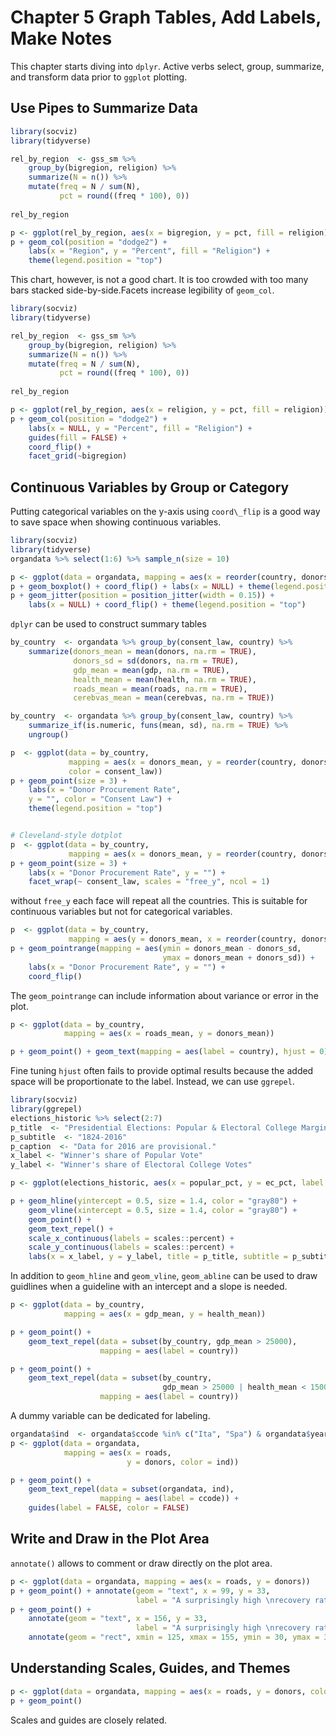 # Chapter 5 Graph Tables, Add Labels, Make Notes
This chapter starts diving into `dplyr`. Active verbs select, group, summarize, and transform data prior to `ggplot` plotting.

## Use Pipes to Summarize Data 
```r
library(socviz)
library(tidyverse)

rel_by_region  <- gss_sm %>%
    group_by(bigregion, religion) %>%
    summarize(N = n()) %>%
    mutate(freq = N / sum(N),
           pct = round((freq * 100), 0))
    
rel_by_region

p <- ggplot(rel_by_region, aes(x = bigregion, y = pct, fill = religion))
p + geom_col(position = "dodge2") +
    labs(x = "Region", y = "Percent", fill = "Religion") +
    theme(legend.position = "top")
```
This chart, however, is not a good chart. It is too crowded with too many bars stacked side-by-side.Facets increase legibility of `geom_col`. 

```r
library(socviz)
library(tidyverse)

rel_by_region  <- gss_sm %>%
    group_by(bigregion, religion) %>%
    summarize(N = n()) %>%
    mutate(freq = N / sum(N),
           pct = round((freq * 100), 0))
    
rel_by_region

p <- ggplot(rel_by_region, aes(x = religion, y = pct, fill = religion))
p + geom_col(position = "dodge2") +
    labs(x = NULL, y = "Percent", fill = "Religion") +
    guides(fill = FALSE) +
    coord_flip() +
    facet_grid(~bigregion)
```
## Continuous Variables by Group or Category
Putting categorical variables on the y-axis using `coord\_flip` is a good way to save space when showing continuous variables.

```r
library(socviz)
library(tidyverse)
organdata %>% select(1:6) %>% sample_n(size = 10)

p <- ggplot(data = organdata, mapping = aes(x = reorder(country, donors, na.rm = TRUE), y = donors, color = world))
p + geom_boxplot() + coord_flip() + labs(x = NULL) + theme(legend.position = "top")
p + geom_jitter(position = position_jitter(width = 0.15)) +
    labs(x = NULL) + coord_flip() + theme(legend.position = "top")
```

`dplyr` can be used to construct summary tables
```r
by_country  <- organdata %>% group_by(consent_law, country) %>%
    summarize(donors_mean = mean(donors, na.rm = TRUE),
              donors_sd = sd(donors, na.rm = TRUE), 
              gdp_mean = mean(gdp, na.rm = TRUE), 
              health_mean = mean(health, na.rm = TRUE), 
              roads_mean = mean(roads, na.rm = TRUE), 
              cerebvas_mean = mean(cerebvas, na.rm = TRUE))

by_country  <- organdata %>% group_by(consent_law, country) %>%
    summarize_if(is.numeric, funs(mean, sd), na.rm = TRUE) %>%
    ungroup()

p  <- ggplot(data = by_country,
             mapping = aes(x = donors_mean, y = reorder(country, donors_mean),
             color = consent_law))
p + geom_point(size = 3) +
    labs(x = "Donor Procurement Rate", 
    y = "", color = "Consent Law") + 
    theme(legend.position = "top")


# Cleveland-style dotplot
p  <- ggplot(data = by_country,
             mapping = aes(x = donors_mean, y = reorder(country, donors_mean)))
p + geom_point(size = 3) +
    labs(x = "Donor Procurement Rate", y = "") + 
    facet_wrap(~ consent_law, scales = "free_y", ncol = 1)
```
without `free_y` each face will repeat all the countries. This is suitable for continuous variables but not for categorical variables.

```r
p  <- ggplot(data = by_country,
             mapping = aes(y = donors_mean, x = reorder(country, donors_mean)))
p + geom_pointrange(mapping = aes(ymin = donors_mean - donors_sd,
                                  ymax = donors_mean + donors_sd)) +
    labs(x = "Donor Procurement Rate", y = "") + 
    coord_flip()
```
The `geom_pointrange` can include information about variance or error in the plot.
```r
p <- ggplot(data = by_country,
            mapping = aes(x = roads_mean, y = donors_mean))

p + geom_point() + geom_text(mapping = aes(label = country), hjust = 0)
```
Fine tuning `hjust` often fails to provide optimal results because the added space will be proportionate to the label. Instead, we can use `ggrepel`.
```r
library(socviz)
library(ggrepel)
elections_historic %>% select(2:7)
p_title  <- "Presidential Elections: Popular & Electoral College Margins"
p_subtitle  <- "1824-2016"
p_caption  <- "Data for 2016 are provisional."
x_label <- "Winner's share of Popular Vote"
y_label <- "Winner's share of Electoral College Votes"

p <- ggplot(elections_historic, aes(x = popular_pct, y = ec_pct, label = winner_label))

p + geom_hline(yintercept = 0.5, size = 1.4, color = "gray80") + 
    geom_vline(xintercept = 0.5, size = 1.4, color = "gray80") +
    geom_point() +
    geom_text_repel() +
    scale_x_continuous(labels = scales::percent) + 
    scale_y_continuous(labels = scales::percent) + 
    labs(x = x_label, y = y_label, title = p_title, subtitle = p_subtitle, caption = p_caption) 
```
In addition to `geom_hline` and `geom_vline`, `geom_abline` can be used to draw guidlines when a guideline with an intercept and a slope is needed.

```r
p <- ggplot(data = by_country,
            mapping = aes(x = gdp_mean, y = health_mean))

p + geom_point() +
    geom_text_repel(data = subset(by_country, gdp_mean > 25000),
                    mapping = aes(label = country))

p + geom_point() +
    geom_text_repel(data = subset(by_country,
                                  gdp_mean > 25000 | health_mean < 1500 | country %in% "Belgium"),
                    mapping = aes(label = country))
```
A dummy variable can be dedicated for labeling.
```r
organdata$ind  <- organdata$ccode %in% c("Ita", "Spa") & organdata$year > 1998
p <- ggplot(data = organdata,
            mapping = aes(x = roads,
                          y = donors, color = ind))

p + geom_point() + 
    geom_text_repel(data = subset(organdata, ind),
                    mapping = aes(label = ccode)) +
    guides(label = FALSE, color = FALSE)
```
## Write and Draw in the Plot Area
`annotate()` allows to comment or draw directly on the plot area.
```r
p <- ggplot(data = organdata, mapping = aes(x = roads, y = donors))
p + geom_point() + annotate(geom = "text", x = 99, y = 33,
                            label = "A surprisingly high \nrecovery rate", hjust = 0)
p + geom_point() +
    annotate(geom = "text", x = 156, y = 33,
                            label = "A surprisingly high \nrecovery rate", hjust = 0) +
    annotate(geom = "rect", xmin = 125, xmax = 155, ymin = 30, ymax = 35, fill = "red", alpha = 0.2)
```
## Understanding Scales, Guides, and Themes
```r
p <- ggplot(data = organdata, mapping = aes(x = roads, y = donors, color = world))
p + geom_point()
```
Scales and guides are closely related. 
